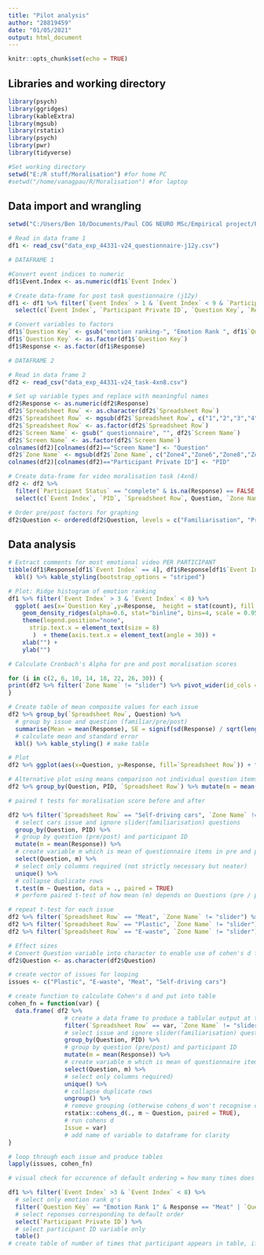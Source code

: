 ```yaml
---
title: "Pilot analysis"
author: "28819459"
date: "01/05/2021"
output: html_document
---
```


```r
knitr::opts_chunk$set(echo = TRUE)
```

## Libraries and working directory
```r

library(psych)
library(ggridges)
library(kableExtra)
library(mgsub)
library(rstatix)
library(psych)
library(pwr)
library(tidyverse)

#Set working directory
setwd("E:/R stuff/Moralisation") #for home PC
#setwd("/home/vanagpau/R/Moralisation") #for laptop

```

## Data import and wrangling
```r

setwd("C:/Users/Ben 10/Documents/Paul COG NEURO MSc/Empirical project/Pilot actual DATA")

# Read in data frame 1
df1 <- read_csv("data_exp_44331-v24_questionnaire-j12y.csv")

# DATAFRAME 1

#Convert event indices to numeric
df1$Event.Index <- as.numeric(df1$`Event Index`)

# Create data-frame for post task questionnaire (j12y)
df1 <- df1 %>% filter(`Event Index` > 1 & `Event Index` < 9 & `Participant Status` == "complete") %>%
  select(c(`Event Index`, `Participant Private ID`, `Question Key`, `Response`))

# Convert variables to factors
df1$`Question Key` <- gsub("emotion ranking-", "Emotion Rank ", df1$`Question Key`)
df1$`Question Key` <- as.factor(df1$`Question Key`)
df1$Response <- as.factor(df1$Response)

# DATAFRAME 2

# Read in data frame 2
df2 <- read_csv("data_exp_44331-v24_task-4xn8.csv")

# Set up variable types and replace with meaningful names
df2$Response <- as.numeric(df2$Response)
df2$`Spreadsheet Row` <- as.character(df2$`Spreadsheet Row`)
df2$`Spreadsheet Row` <- mgsub(df2$`Spreadsheet Row`, c("1","2","3","4"), c("Meat", "Self-driving cars", "Plastic", "E-waste"))
df2$`Spreadsheet Row` <- as.factor(df2$`Spreadsheet Row`)
df2$`Screen Name` <- gsub(" questionnaire", "", df2$`Screen Name`)
df2$`Screen Name` <- as.factor(df2$`Screen Name`)
colnames(df2)[colnames(df2)=="Screen Name"] <- "Question"
df2$`Zone Name` <- mgsub(df2$`Zone Name`, c("Zone4","Zone6","Zone8","Zone10"), c("core_belief", "right_wrong", "moral_issue", "just_know"))
colnames(df2)[colnames(df2)=="Participant Private ID"] <- "PID"

# Create data-frame for video moralisation task (4xn8)
df2 <- df2 %>% 
  filter(`Participant Status` == "complete" & is.na(Response) == FALSE ) %>%
  select(c(`Event Index`, `PID`, `Spreadsheet Row`, Question, `Zone Name`, Response))

# Order pre/post factors for graphing
df2$Question <- ordered(df2$Question, levels = c("Familiarisation", "Pre-stim", "Post-stim"))

```

## Data analysis
```r
# Extract comments for most emotional video PER PARTICIPANT
tibble(df1$Response[df1$`Event Index` == 4], df1$Response[df1$`Event Index` == 8]) %>%
  kbl() %>% kable_styling(bootstrap_options = "striped")

# Plot: Ridge histogram of emotion ranking
df1 %>% filter(`Event Index` > 3 & `Event Index` < 8) %>% 
  ggplot( aes(x=`Question Key`,y=Response,  height = stat(count), fill = Response)) +
    geom_density_ridges(alpha=0.6, stat="binline", bins=4, scale = 0.95) +
    theme(legend.position="none",
      strip.text.x = element_text(size = 8)
       )  + theme(axis.text.x = element_text(angle = 30)) +
    xlab("") +
    ylab("")

# Calculate Cronbach's Alpha for pre and post moralisation scores

for (i in c(2, 6, 10, 14, 18, 22, 26, 30)) {
print(df2 %>% filter(`Zone Name` != "slider") %>% pivot_wider(id_cols = PID, names_from = c(`Spreadsheet Row`, Question, `Zone Name`), values_from = Response) %>% select(.,i:(i+3)) %>% psych::alpha())
}

# Create table of mean composite values for each issue
df2 %>% group_by(`Spreadsheet Row`, Question) %>%
  # group by issue and question (familiar/pre/post)
  summarise(Mean = mean(Response), SE = signif(sd(Response) / sqrt(length(Response)),2)) %>%
  # calculate mean and standard error
  kbl() %>% kable_styling() # make table

# Plot
df2 %>% ggplot(aes(x=Question, y=Response, fill=`Spreadsheet Row`)) + facet_wrap(df2$`Spreadsheet Row`) + geom_boxplot() + ggtitle("Familiarisation and Moralisation scores by issue Pre and Post stimulus") + ylab("Moral Score") + xlab("") + geom_jitter(width=0.1,alpha=0.3)

# Alternative plot using means comparison not individual question items
df2 %>% group_by(Question, PID, `Spreadsheet Row`) %>% mutate(m = mean(Response)) %>% select(PID, Question, m, `Spreadsheet Row`) %>% unique()  %>% ggplot(aes(x=`Spreadsheet Row`, y=m, fill=Question)) + geom_boxplot() + ggtitle("Familiarisation and Moralisation scores by issue Pre and Post stimulus") + ylab("Score") + xlab("")

# paired t tests for moralisation score before and after

df2 %>% filter(`Spreadsheet Row` == "Self-driving cars", `Zone Name` != "slider") %>%
  # select cars issue and ignore slider(familiarisation) questions
  group_by(Question, PID) %>% 
  # group by question (pre/post) and participant ID
  mutate(m = mean(Response)) %>%
  # create variable m which is mean of questionnaire items in pre and post for each participant 
  select(Question, m) %>%
  # select only columns required (not strictly necessary but neater)
  unique() %>%
  # collapse duplicate rows
  t.test(m ~ Question, data = ., paired = TRUE)
  # perform paired t-test of how mean (m) depends on Questions (pre / post)

# repeat t-test for each issue
df2 %>% filter(`Spreadsheet Row` == "Meat", `Zone Name` != "slider") %>% group_by(Question, PID) %>% mutate(m = mean(Response)) %>% select(Question, m) %>% unique() %>% t.test(m ~ Question, data = ., paired = TRUE)
df2 %>% filter(`Spreadsheet Row` == "Plastic", `Zone Name` != "slider") %>% group_by(Question, PID) %>% mutate(m = mean(Response)) %>% select(Question, m) %>% unique() %>% t.test(m ~ Question, data = ., paired = TRUE)
df2 %>% filter(`Spreadsheet Row` == "E-waste", `Zone Name` != "slider") %>% group_by(Question, PID) %>% mutate(m = mean(Response)) %>% select(Question, m) %>% unique() %>% t.test(m ~ Question, data = ., paired = TRUE)

# Effect sizes
# Convert Question variable into character to enable use of cohen's d function
df2$Question <- as.character(df2$Question)

# create vector of issues for looping
issues <- c("Plastic", "E-waste", "Meat", "Self-driving cars")

# create function to calculate Cohen's d and put into table
cohen_fn = function(var) {
  data.frame( df2 %>%
                # create a data frame to produce a tablular output at the end
                filter(`Spreadsheet Row` == var, `Zone Name` != "slider") %>%
                # select issue and ignore slider(familiarisation) questions
                group_by(Question, PID) %>%
                # group by question (pre/post) and participant ID
                mutate(m = mean(Response)) %>%
                # create variable m which is mean of questionnaire items in pre and post for each participant 
                select(Question, m) %>%
                # select only columns required)
                unique() %>%
                # collapse duplicate rows
                ungroup() %>%
                # remove grouping (otherwise cohens_d won't recognise columns)
                rstatix::cohens_d(., m ~ Question, paired = TRUE),
                # run cohens d
                Issue = var)
                # add name of variable to dataframe for clarity
}

# loop through each issue and produce tables
lapply(issues, cohen_fn)

# visual check for occurence of default ordering = how many times does "4" appear in following table = 2

df1 %>% filter(`Event Index` >3 & `Event Index` < 8) %>%
  # select only emotion rank q's
  filter(`Question Key` == "Emotion Rank 1" & Response == "Meat" | `Question Key` == "Emotion Rank 2" & Response == "Plastics" | `Question Key` == "Emotion Rank 3" & Response == "E-waste" | `Question Key` == "Emotion Rank 4" & Response == "Self-driving cars") %>%
  # select reponses corresponding to default order
  select(`Participant Private ID`) %>%
  # select participant ID variable only
  table()
# create table of number of times that participant appears in table, if = 4 then this exactly matches the default ordering


```













